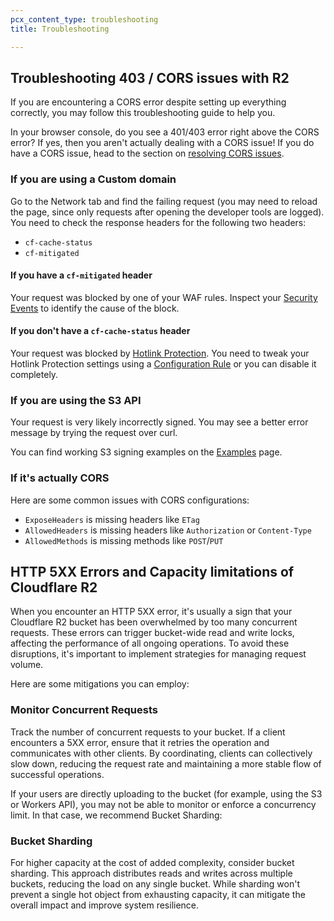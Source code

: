 ```yaml
---
pcx_content_type: troubleshooting
title: Troubleshooting

---
```


## Troubleshooting 403 / CORS issues with R2

If you are encountering a CORS error despite setting up everything correctly, you may follow this troubleshooting guide to help you.

In your browser console, do you see a 401/403 error right above the CORS error? If yes, then you aren't actually dealing with a CORS issue! If you do have a CORS issue, head to the section on [resolving CORS issues](#if-its-actually-cors).

### If you are using a Custom domain

Go to the Network tab and find the failing request (you may need to reload the page, since only requests after opening the developer tools are logged).
You need to check the response headers for the following two headers:
- `cf-cache-status`
- `cf-mitigated`

#### If you have a `cf-mitigated` header

Your request was blocked by one of your WAF rules. Inspect your [Security Events](/waf/analytics/security-events/) to identify the cause of the block.

#### If you don't have a `cf-cache-status` header

Your request was blocked by [Hotlink Protection](/waf/tools/scrape-shield/hotlink-protection/).
You need to tweak your Hotlink Protection settings using a [Configuration Rule](/rules/configuration-rules/) or you can disable it completely.

### If you are using the S3 API

Your request is very likely incorrectly signed.
You may see a better error message by trying the request over curl.

You can find working S3 signing examples on the [Examples](/r2/examples/aws/) page.

### If it's actually CORS

Here are some common issues with CORS configurations:

- `ExposeHeaders` is missing headers like `ETag`
- `AllowedHeaders` is missing headers like `Authorization` or `Content-Type`
- `AllowedMethods` is missing methods like `POST`/`PUT`

## HTTP 5XX Errors and Capacity limitations of Cloudflare R2

When you encounter an HTTP 5XX error, it's usually a sign that your Cloudflare R2 bucket has been overwhelmed by too many concurrent requests.
These errors can trigger bucket-wide read and write locks, affecting the performance of all ongoing operations.
To avoid these disruptions, it's important to implement strategies for managing request volume.

Here are some mitigations you can employ:

### Monitor Concurrent Requests

Track the number of concurrent requests to your bucket. If a client encounters a 5XX error, ensure that it retries the operation and communicates with other clients. By coordinating, clients can collectively slow down, reducing the request rate and maintaining a more stable flow of successful operations.

If your users are directly uploading to the bucket (for example, using the S3 or Workers API), you may not be able to monitor or enforce a concurrency limit. In that case, we recommend Bucket Sharding:

### Bucket Sharding

For higher capacity at the cost of added complexity, consider bucket sharding. This approach distributes reads and writes across multiple buckets, reducing the load on any single bucket.  While sharding won't prevent a single hot object from exhausting capacity, it can mitigate the overall impact and improve system resilience.